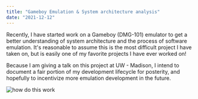 ```yaml
---
title: "Gameboy Emulation & System architecture analysis"
date: "2021-12-12"
---
```

Recently, I have started work on a Gameboy (DMG-101) emulator to get a better understanding of system architecture and the process of software emulation. It's reasonable to assume this is the most difficult project I have taken on, but is easily one of my favorite projects I have ever worked on!  

Because I am giving a talk on this project at UW - Madison, I intend to document a fair portion of my development lifecycle for posterity, and hopefully to incentivize more emulation development in the future.  
 

![how do this work](./images/pupperino.jpeg)